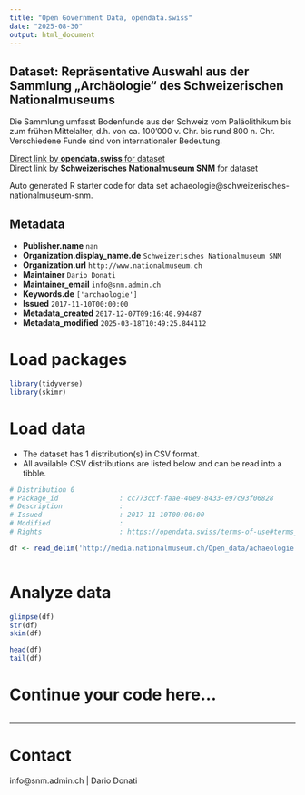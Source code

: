 ```yaml
---
title: "Open Government Data, opendata.swiss"
date: "2025-08-30"
output: html_document
---
```


## Dataset: Repräsentative Auswahl aus der Sammlung „Archäologie“ des Schweizerischen Nationalmuseums

Die Sammlung umfasst Bodenfunde aus der Schweiz vom Paläolithikum bis zum frühen Mittelalter, d.h. von ca. 100'000 v. Chr. bis rund 800 n. Chr. Verschiedene Funde sind von internationaler Bedeutung.

[Direct link by **opendata.swiss** for dataset](https://opendata.swiss/de/dataset/archaologie)<br>
[Direct link by **Schweizerisches Nationalmuseum SNM** for dataset](https://www.nationalmuseum.ch/sammlung_online/)

Auto generated R starter code for data set achaeologie@schweizerisches-nationalmuseum-snm.

## Metadata

- **Publisher.name** `nan`
- **Organization.display_name.de** `Schweizerisches Nationalmuseum SNM`
- **Organization.url** `http://www.nationalmuseum.ch`
- **Maintainer** `Dario Donati`
- **Maintainer_email** `info@snm.admin.ch`
- **Keywords.de** `['archaologie']`
- **Issued** `2017-11-10T00:00:00`
- **Metadata_created** `2017-12-07T09:16:40.994487`
- **Metadata_modified** `2025-03-18T10:49:25.844112`


# Load packages

```r

library(tidyverse)
library(skimr)

```

# Load data

-   The dataset has 1 distribution(s) in CSV format.
-   All available CSV distributions are listed below and can be read into a tibble.

```r

# Distribution 0
# Package_id               : cc773ccf-faae-40e9-8433-e97c93f06828
# Description              : 
# Issued                   : 2017-11-10T00:00:00
# Modified                 : 
# Rights                   : https://opendata.swiss/terms-of-use#terms_by

df <- read_delim('http://media.nationalmuseum.ch/Open_data/achaeologie.csv')



```

# Analyze data

```r

glimpse(df)
str(df)
skim(df)

head(df)
tail(df)

```

# Continue your code here...

```r

```

------------------------------------------------------------------------

# Contact

info@snm.admin.ch | Dario Donati
